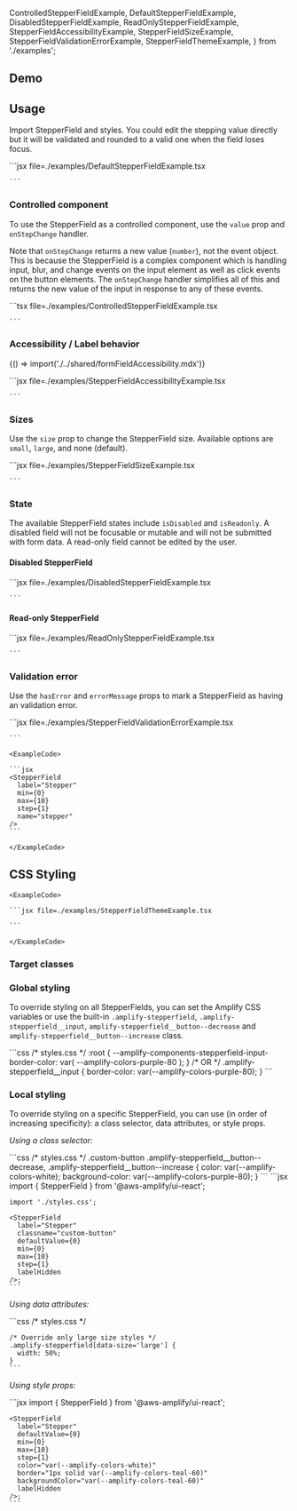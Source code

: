 
  ControlledStepperFieldExample,
  DefaultStepperFieldExample,
  DisabledStepperFieldExample,
  ReadOnlyStepperFieldExample,
  StepperFieldAccessibilityExample,
  StepperFieldSizeExample,
  StepperFieldValidationErrorExample,
  StepperFieldThemeExample,
} from './examples';

## Demo

<StepperFieldDemo />

## Usage

Import StepperField and styles. You could edit the stepping value directly but it will be validated and rounded to a valid one when the field loses focus.

<Example>
  <DefaultStepperFieldExample />

  <ExampleCode>
    ```jsx file=./examples/DefaultStepperFieldExample.tsx

    ```

  </ExampleCode>
</Example>

### Controlled component

To use the StepperField as a controlled component, use the `value` prop and `onStepChange` handler.

Note that `onStepChange` returns a new value (`number`), not the event object. This is because the StepperField is a complex component which is handling input, blur, and change events on the input element as well as click events on the button elements. The `onStepChange` handler simplifies all of this and returns the new value of the input in response to any of these events.

<Example>
  <ControlledStepperFieldExample />
  <ExampleCode>
    ```tsx file=./examples/ControlledStepperFieldExample.tsx

    ```

  </ExampleCode>
</Example>

### Accessibility / Label behavior

<Fragment>{() => import('./../shared/formFieldAccessibility.mdx')}</Fragment>

<Example>
  <StepperFieldAccessibilityExample />
  <ExampleCode>
    ```jsx file=./examples/StepperFieldAccessibilityExample.tsx

    ```

  </ExampleCode>
</Example>

### Sizes

Use the `size` prop to change the StepperField size. Available options are `small`, `large`, and none (default).

<Example>
  <StepperFieldSizeExample />
  <ExampleCode>
    ```jsx file=./examples/StepperFieldSizeExample.tsx

    ```

  </ExampleCode>
</Example>

### State

The available StepperField states include `isDisabled` and `isReadonly`. A disabled field will not be focusable or mutable and will not be submitted with form data. A read-only field cannot be edited by the user.

#### Disabled StepperField

<Example>
  <DisabledStepperFieldExample />
  <ExampleCode>
    ```jsx file=./examples/DisabledStepperFieldExample.tsx

    ```

  </ExampleCode>
</Example>

#### Read-only StepperField

<Example>
  <ReadOnlyStepperFieldExample />
  <ExampleCode>
    ```jsx file=./examples/ReadOnlyStepperFieldExample.tsx

    ```

  </ExampleCode>
</Example>

### Validation error

Use the `hasError` and `errorMessage` props to mark a StepperField as having an validation error.

<Example>
  <StepperFieldValidationErrorExample />
    <ExampleCode>
    ```jsx file=./examples/StepperFieldValidationErrorExample.tsx

    ```

  </ExampleCode>
</Example>

<StandardHTMLAttributes component="StepperField" link="input" element="<input>">
  <Example>
    <StepperField
      label="Stepper"
      min={0}
      max={10}
      step={1}
      name="stepper"
    />

    <ExampleCode>

    ```jsx
    <StepperField
      label="Stepper"
      min={0}
      max={10}
      step={1}
      name="stepper"
    />
    ```

    </ExampleCode>

  </Example>
</StandardHTMLAttributes>

## CSS Styling

<ThemeExample component="StepperField">
  <Example>
    <StepperFieldThemeExample />
    
    <ExampleCode>

    ```jsx file=./examples/StepperFieldThemeExample.tsx

    ```

    </ExampleCode>
  </Example>
</ThemeExample>

### Target classes

<ComponentStyleDisplay componentName="StepperField" />

### Global styling

To override styling on all StepperFields, you can set the Amplify CSS variables or use the built-in `.amplify-stepperfield`, `.amplify-stepperfield__input`, `amplify-stepperfield__button--decrease` and `amplify-stepperfield__button--increase` class.

<Example>
  <StepperField
    label="Stepper"
    className="global-styling-example"
    defaultValue={0}
    min={0}
    max={10}
    step={1}
    labelHidden
  />

  <ExampleCode>
    ```css
    /* styles.css */
    :root {
      --amplify-components-stepperfield-input-border-color: var(
        --amplify-colors-purple-80
      );
    }
    /* OR */
    .amplify-stepperfield__input {
      border-color: var(--amplify-colors-purple-80);
    }
    ```
  </ExampleCode>
</Example>

### Local styling

To override styling on a specific StepperField, you can use (in order of increasing specificity): a class selector, data attributes, or style props.

_Using a class selector:_

<Example>
  <StepperField
    label="Stepper"
    className="custom-button"
    defaultValue={0}
    min={0}
    max={10}
    step={1}
    labelHidden
  />
  <ExampleCode>
    ```css
    /* styles.css */
    .custom-button .amplify-stepperfield__button--decrease,
    .amplify-stepperfield__button--increase {
      color: var(--amplify-colors-white);
      background-color: var(--amplify-colors-purple-80);
    }
    ```
  </ExampleCode>
  <ExampleCode>
    ```jsx
    import { StepperField } from '@aws-amplify/ui-react';

    import './styles.css';

    <StepperField
      label="Stepper"
      classname="custom-button"
      defaultValue={0}
      min={0}
      max={10}
      step={1}
      labelHidden
    />;
    ```

  </ExampleCode>
</Example>

_Using data attributes:_

<Example>
  <StepperField
    label="Stepper"
    className="data-attribute-large-size"
    defaultValue={0}
    min={0}
    max={10}
    size="large"
    step={1}
    labelHidden
  />
  <ExampleCode>
    ```css
    /* styles.css */

    /* Override only large size styles */
    .amplify-stepperfield[data-size='large'] {
      width: 50%;
    }
    ```

  </ExampleCode>
</Example>

_Using style props:_

<Example>
  <StepperField
    label="Stepper"
    defaultValue={0}
    min={0}
    max={10}
    step={1}
    backgroundColor="var(--amplify-colors-teal-60)"
    border="1px solid var(--amplify-colors-teal-60)"
    color="var(--amplify-colors-white)"
    labelHidden
  />
  <ExampleCode>
    ```jsx
    import { StepperField } from '@aws-amplify/ui-react';

    <StepperField
      label="Stepper"
      defaultValue={0}
      min={0}
      max={10}
      step={1}
      color="var(--amplify-colors-white)"
      border="1px solid var(--amplify-colors-teal-60)"
      backgroundColor="var(--amplify-colors-teal-60)"
      labelHidden
    />;
    ```

  </ExampleCode>
</Example>
